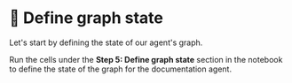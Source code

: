 # 👐 Define graph state

Let's start by defining the state of our agent's graph.

Run the cells under the **Step 5: Define graph state** section in the notebook to define the state of the graph for the documentation agent.